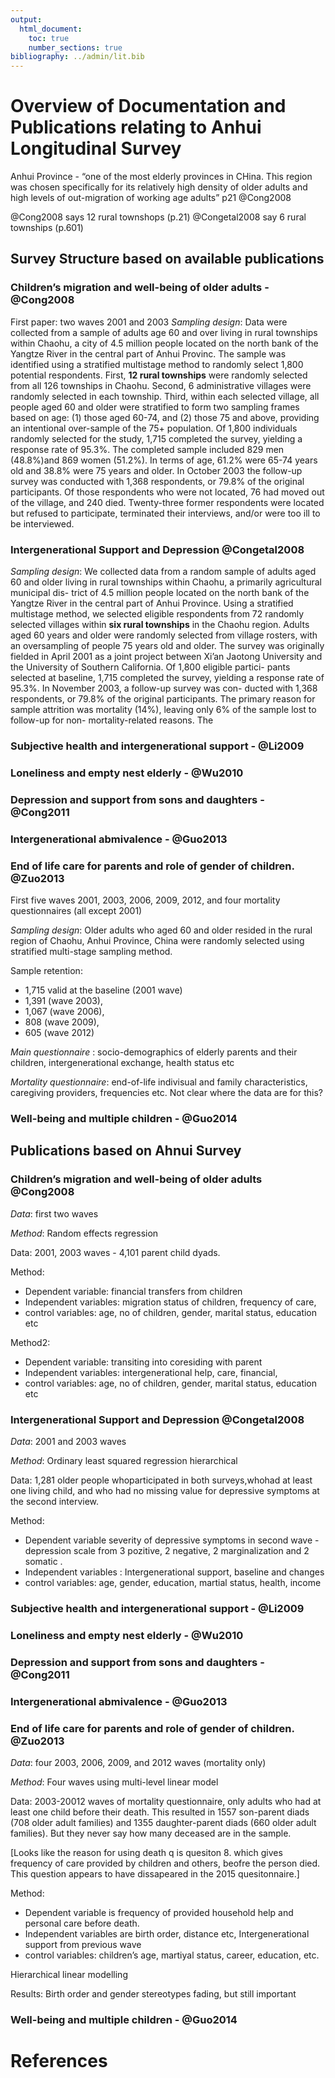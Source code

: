 ```yaml
---
output:
  html_document:
    toc: true
    number_sections: true
bibliography: ../admin/lit.bib
---
```


# Overview of Documentation and Publications relating to Anhui Longitudinal Survey

Anhui Province - "one of the most elderly provinces in CHina. This region was chosen specifically for its relatively high density of older adults and high levels of out-migration of working age adults" p21 @Cong2008

@Cong2008 says 12 rural townshops (p.21) @Congetal2008 say 6 rural townships (p.601)

## Survey Structure based on available publications

### Children's migration and well-being of older adults - @Cong2008

First paper: two waves 2001 and 2003
*Sampling design*: Data were collected from a sample of adults age 60 and over living in rural townships within Chaohu, a city of 4.5 million people located on the north bank of the Yangtze River in the central part of Anhui Provinc. The sample was identified using a stratified multistage method to randomly select 1,800 potential respondents. First, **12 rural townships** were randomly selected from all 126 townships in Chaohu. Second, 6 administrative villages were randomly selected in each township. Third, within each selected village, all people aged 60 and older were stratified to form two sampling frames based on age: (1) those aged 60-74, and (2) those 75 and above, providing an intentional over-sample of the 75+ population. Of 1,800 individuals randomly selected for the study, 1,715 completed the survey, yielding a response rate of 95.3%. The completed sample included 829 men (48.8%)and 869 women (51.2%). In terms of age, 61.2% were 65-74 years old and 38.8% were 75 years and older. In October 2003 the follow-up survey was conducted with 1,368 respondents, or 79.8% of the original participants. Of those respondents who were not located, 76 had moved out of the village, and 240 died. Twenty-three former respondents were located but refused to participate, terminated their interviews, and/or were too ill to be interviewed.



### Intergenerational Support and Depression @Congetal2008

*Sampling design*: We collected data from a random sample of adults aged 60 and older living in rural townships within Chaohu, a primarily agricultural municipal dis- trict of 4.5 million people located on the north bank of the Yangtze River in the central part of Anhui Province. Using a stratified multistage method, we selected eligible respondents from 72 randomly selected villages within **six rural townships** in the Chaohu region. Adults aged 60 years and older were randomly selected from village rosters, with an oversampling of people 75 years old and older. The survey was originally fielded in April 2001 as a joint project between Xi’an Jaotong University and the University of Southern California. Of 1,800 eligible partici- pants selected at baseline, 1,715 completed the survey, yielding a response rate of 95.3%. In November 2003, a follow-up survey was con- ducted with 1,368 respondents, or 79.8% of the original participants. The primary reason for sample attrition was mortality (14%), leaving only 6% of the sample lost to follow-up for non- mortality-related reasons. The




### Subjective health and intergenerational support -  @Li2009

### Loneliness and empty nest elderly - @Wu2010

### Depression and support from sons and daughters - @Cong2011

### Intergenerational abmivalence - @Guo2013


### End of life care for parents and role of gender of children. @Zuo2013 

First five waves 2001, 2003, 2006, 2009, 2012, and  four mortality questionnaires (all except 2001)

*Sampling design*: Older adults who aged 60 and older resided in the rural region of Chaohu, Anhui Province, China were randomly selected using stratified multi-stage sampling method.

Sample retention: 

- 1,715 valid at the baseline (2001 wave)
- 1,391 (wave 2003), 
- 1,067 (wave 2006), 
- 808 (wave 2009), 
- 605 (wave 2012)

*Main questionnaire* : socio-demographics of elderly parents and their children, intergenerational exchange, health status etc

*Mortality questionnaire*: end-of-life indivisual and family characteristics, caregiving providers, frequencies etc. Not clear where the data are for this? 

### Well-being and multiple children - @Guo2014




## Publications based on Ahnui Survey

### Children's migration and well-being of older adults @Cong2008

*Data*: first two waves

*Method*: Random effects regression 

Data: 2001, 2003 waves - 4,101 parent child dyads. 

Method: 

- Dependent variable: financial transfers from children 
- Independent variables: migration status of children, frequency of care, 
- control variables: age, no of children, gender, marital status, education  etc


Method2:

- Dependent variable: transiting into coresiding with parent
- Independent variables: intergenerational help, care, financial, 
- control variables: age, no of children, gender, marital status, education  etc

### Intergenerational Support and Depression @Congetal2008

*Data*: 2001 and 2003 waves

*Method*: Ordinary least squared regression hierarchical 

Data: 1,281 older people whoparticipated in both surveys,whohad at least one living child, and who had no missing value for depressive symptoms at the second interview.


Method: 

- Dependent variable severity of depressive symptoms in second wave - depression scale from 3 pozitive, 2 negative, 2 marginalization and 2 somatic . 
- Independent variables : Intergenerational support, baseline and changes
- control variables: age, gender, education, martial status, health, income 


### Subjective health and intergenerational support -  @Li2009

### Loneliness and empty nest elderly - @Wu2010

### Depression and support from sons and daughters - @Cong2011

### Intergenerational abmivalence - @Guo2013




### End of life care for parents and role of gender of children.  @Zuo2013 

*Data*:  four 2003, 2006, 2009, and 2012  waves (mortality only)

*Method*: Four waves using multi-level linear model

Data: 2003-20012 waves of mortality questionnaire, only adults who had at least one child before their death. This resulted in 1557 son-parent diads (708 older adult families) and 1355 daughter-parent diads (660 older adult families). But they never say how many deceased are in the sample. 

[Looks like the reason for using death q is quesiton 8. which gives frequency of care provided by children and others, beofre the person died. This question appears to have dissapeared in the 2015 quesitonnaire.]


Method: 

- Dependent variable is frequency of provided household help and personal care before death. 
- Independent variables are birth order, distance etc, Intergenerational support from previous wave
- control variables: children's age, martiyal status, career, education, etc. 

Hierarchical linear modelling

Results: Birth order and gender stereotypes fading, but still important

### Well-being and multiple children - @Guo2014

# References

